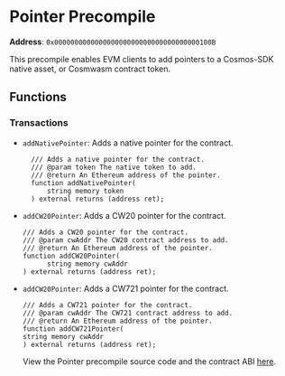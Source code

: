 
# Pointer Precompile

**Address**: `0x000000000000000000000000000000000000100B`

This precompile enables EVM clients to add pointers to a Cosmos-SDK native asset, or Cosmwasm contract token.

## Functions

### Transactions

- `addNativePointer`: Adds a native pointer for the contract.

  ```solidity copy
    /// Adds a native pointer for the contract.
    /// @param token The native token to add.
    /// @return An Ethereum address of the pointer.
    function addNativePointer(
        string memory token
    ) external returns (address ret);
  ```

- `addCW20Pointer`: Adds a CW20 pointer for the contract.

  ```solidity copy
  /// Adds a CW20 pointer for the contract.
  /// @param cwAddr The CW20 contract address to add.
  /// @return An Ethereum address of the pointer.
  function addCW20Pointer(
        string memory cwAddr
  ) external returns (address ret);
  ```

- `addCW20Pointer`: Adds a CW721 pointer for the contract.
  ```solidity copy
  /// Adds a CW721 pointer for the contract.
  /// @param cwAddr The CW721 contract address to add.
  /// @return An Ethereum address of the pointer.
  function addCW721Pointer(
  string memory cwAddr
  ) external returns (address ret);
  ```
  <Callout type="info">View the Pointer precompile source code and the contract ABI [here](https://github.com/sei-protocol/sei-chain/tree/main/precompiles/pointer).</Callout>
